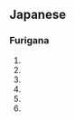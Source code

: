 ==Japanese==
===Furigana===
{{furigana|sen}}
# {{japdef|千|[[thousand]], [[one]] [[thousand]]}}
# {{japdef|戦|[[war]], [[battle]], [[match]]}}
# {{japdef|線|[[line]]}}
# {{japdef|船|[[boat]], [[ship]]}}
# {{japdef|泉|[[spring]], [[fountain]]}}
# {{japdef|洗|[[wash]]}}